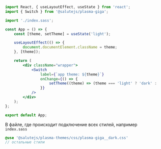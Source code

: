 
<TipProcessingStyle isSass />

```jsx
import React, { useLayoutEffect, useState } from 'react';
import { Switch } from '@salutejs/plasma-giga';

import './index.sass';

const App = () => {
    const [theme, setTheme] = useState('light');

    useLayoutEffect(() => {
        document.documentElement.className = theme;
    }, [theme]);

    return (
        <div className="wrapper">
            <Switch
                label={`app theme: ${theme}`}
                onChange={() => {
                    setTheme((theme) => (theme === 'light' ? 'dark' : 'light'));
                }}
            />
        </div>
    );
};

export default App;
```

В файле, где происходит подключение всех стилей, например `index.sass`

```sass
@use '@salutejs/plasma-themes/css/plasma-giga__dark.css'
// остальные стили
```

